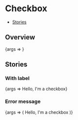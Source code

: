 

<Meta title="Components/Checkbox new" component={Checkbox} />

# Checkbox

- [Stories](#stories)

## Overview

<Canvas>
  <Story name="Default">{args => <Checkbox {...args} />}</Story>
</Canvas>

<ArgsTable story="Default" />

## Stories

### With label

<Canvas>
  <Story name="WithLabel">
    {args => <Checkbox {...args}>Hello, I'm a checkbox</Checkbox>}
  </Story>
</Canvas>

### Error message

<Canvas>
  <Story name="ErrorMessage">
    {args => (
      <Checkbox {...args} errorMessage="Error message">
        Hello, I'm a checkbox
      </Checkbox>
    )}
  </Story>
</Canvas>
